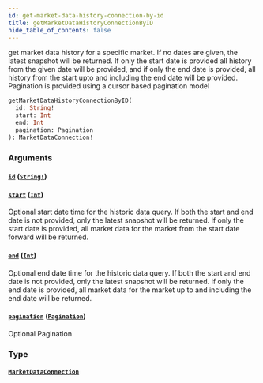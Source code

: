 ```yaml
---
id: get-market-data-history-connection-by-id
title: getMarketDataHistoryConnectionByID
hide_table_of_contents: false
---
```



get market data history for a specific market. If no dates are given, the latest snapshot will be returned. If only the start date is provided all history from the given date will be provided, and if only the end date is provided, all history from the start upto and including the end date will be provided. Pagination is provided using a cursor based pagination model

```graphql
getMarketDataHistoryConnectionByID(
  id: String!
  start: Int
  end: Int
  pagination: Pagination
): MarketDataConnection!
```


### Arguments

#### [`id`](#) ([`String!`](/mainnet/api/graphql/scalars/string))




#### [`start`](#) ([`Int`](/mainnet/api/graphql/scalars/int))

Optional start date time for the historic data query.
If both the start and end date is not provided, only the latest snapshot will be returned.
If only the start date is provided, all market data for the market from the start date forward will be returned.


#### [`end`](#) ([`Int`](/mainnet/api/graphql/scalars/int))

Optional end date time for the historic data query.
If both the start and end date is not provided, only the latest snapshot will be returned.
If only the end date is provided, all market data for the market up to and including the end date will be returned.


#### [`pagination`](#) ([`Pagination`](/mainnet/api/graphql/inputs/pagination))

Optional Pagination


### Type

#### [`MarketDataConnection`](/mainnet/api/graphql/objects/market-data-connection)







